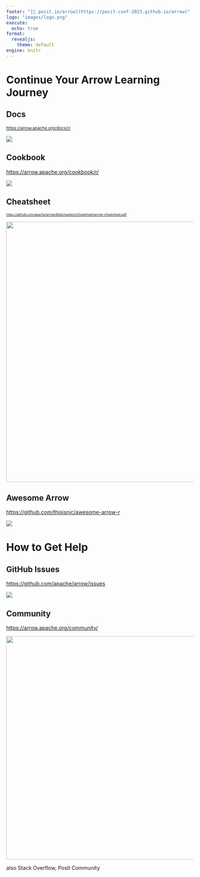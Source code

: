 ```yaml
---
footer: "[🔗 posit.io/arrow](https://posit-conf-2023.github.io/arrow)"
logo: "images/logo.png"
execute:
  echo: true
format:
  revealjs: 
    theme: default
engine: knitr
---
```


# Continue Your Arrow Learning Journey {#more-learning}

## Docs

::: {style="font-size: 80%;"}
<https://arrow.apache.org/docs/r/>
:::

![](images/docs.png)

## Cookbook

<https://arrow.apache.org/cookbook/r/>

![](images/cookbook.png)

## Cheatsheet

::: {style="font-size: 60%;"}
<https://github.com/apache/arrow/blob/master/r/cheatsheet/arrow-cheatsheet.pdf>
:::

![](https://arrow.apache.org/img/20220427-arrow-r-cheatsheet-thumbnail.png){.absolute top="125" width="700"}

## Awesome Arrow

<https://github.com/thisisnic/awesome-arrow-r>

![](images/awesomearrow.png)

# How to Get Help

## GitHub Issues

<https://github.com/apache/arrow/issues>

![](images/issues.png)

## Community

<https://arrow.apache.org/community/>

![](images/mailing-list.png){.absolute width="600"}

::: notes
also Stack Overflow, Posit Community
:::

